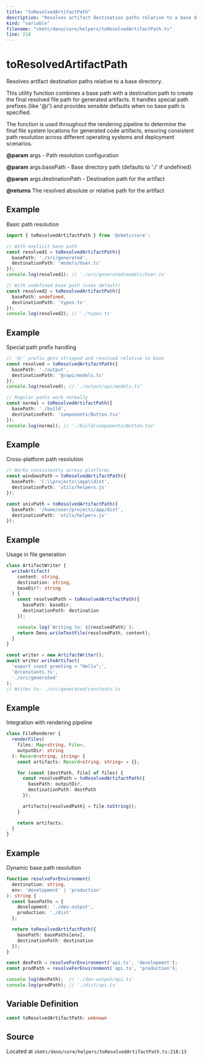 ```yaml
---
title: "toResolvedArtifactPath"
description: "Resolves artifact destination paths relative to a base directory."
kind: "variable"
filename: "skmtc/deno/core/helpers/toResolvedArtifactPath.ts"
line: 218
---
```


# toResolvedArtifactPath

Resolves artifact destination paths relative to a base directory.

This utility function combines a base path with a destination path to create
the final resolved file path for generated artifacts. It handles special path
prefixes (like '@/') and provides sensible defaults when no base path is specified.

The function is used throughout the rendering pipeline to determine the final
file system locations for generated code artifacts, ensuring consistent path
resolution across different operating systems and deployment scenarios.


**@param** args - Path resolution configuration

**@param** args.basePath - Base directory path (defaults to './' if undefined)

**@param** args.destinationPath - Destination path for the artifact

**@returns** The resolved absolute or relative path for the artifact


## Example

Basic path resolution
```typescript
import { toResolvedArtifactPath } from '@skmtc/core';

// With explicit base path
const resolved1 = toResolvedArtifactPath({
  basePath: './src/generated',
  destinationPath: 'models/User.ts'
});
console.log(resolved1); // './src/generated/models/User.ts'

// With undefined base path (uses default)
const resolved2 = toResolvedArtifactPath({
  basePath: undefined,
  destinationPath: 'types.ts'
});
console.log(resolved2); // './types.ts'
```


## Example

Special path prefix handling
```typescript
// '@/' prefix gets stripped and resolved relative to base
const resolved = toResolvedArtifactPath({
  basePath: './output',
  destinationPath: '@/api/models.ts'
});
console.log(resolved); // './output/api/models.ts'

// Regular paths work normally
const normal = toResolvedArtifactPath({
  basePath: './build',
  destinationPath: 'components/Button.tsx'
});
console.log(normal); // './build/components/Button.tsx'
```


## Example

Cross-platform path resolution
```typescript
// Works consistently across platforms
const windowsPath = toResolvedArtifactPath({
  basePath: 'C:\\projects\\app\\dist',
  destinationPath: 'utils/helpers.js'
});

const unixPath = toResolvedArtifactPath({
  basePath: '/home/user/projects/app/dist',
  destinationPath: 'utils/helpers.js'
});
```


## Example

Usage in file generation
```typescript
class ArtifactWriter {
  writeArtifact(
    content: string,
    destination: string,
    baseDir?: string
  ) {
    const resolvedPath = toResolvedArtifactPath({
      basePath: baseDir,
      destinationPath: destination
    });

    console.log(`Writing to: ${resolvedPath}`);
    return Deno.writeTextFile(resolvedPath, content);
  }
}

const writer = new ArtifactWriter();
await writer.writeArtifact(
  'export const greeting = "Hello";',
  '@/constants.ts',
  './src/generated'
);
// Writes to: ./src/generated/constants.ts
```


## Example

Integration with rendering pipeline
```typescript
class FileRenderer {
  renderFiles(
    files: Map<string, File>,
    outputDir: string
  ): Record<string, string> {
    const artifacts: Record<string, string> = {};

    for (const [destPath, file] of files) {
      const resolvedPath = toResolvedArtifactPath({
        basePath: outputDir,
        destinationPath: destPath
      });

      artifacts[resolvedPath] = file.toString();
    }

    return artifacts;
  }
}
```


## Example

Dynamic base path resolution
```typescript
function resolveForEnvironment(
  destination: string,
  env: 'development' | 'production'
): string {
  const basePaths = {
    development: './dev-output',
    production: './dist'
  };

  return toResolvedArtifactPath({
    basePath: basePaths[env],
    destinationPath: destination
  });
}

const devPath = resolveForEnvironment('api.ts', 'development');
const prodPath = resolveForEnvironment('api.ts', 'production');

console.log(devPath);  // './dev-output/api.ts'
console.log(prodPath); // './dist/api.ts'
```

## Variable Definition

```typescript
const toResolvedArtifactPath: unknown
```

## Source

Located at `skmtc/deno/core/helpers/toResolvedArtifactPath.ts:218:13`
